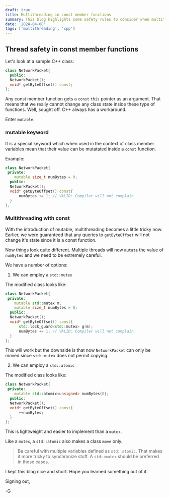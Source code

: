 ```yaml
---
draft: true
title: Multithreading in const member functions
summary: This blog highlights some safety rules to consider when multithreading in a const member functions in C++.
date: '2024-04-08'
tags: ['multithreading', 'cpp']
---
```


## Thread safety in const member functions

Let's look at a sample C++ class:

```cpp
class NetworkPacket{
  public:
  NetworkPacket();
  void* getByteOffset() const;
};
```

Any const member function gets a `const` `this` pointer as an argument. That means that we really cannot change any class state inside these type of functions. Well, sought off. C++ always has a workaround.

Enter `mutable`.

### mutable keyword

It is a special keyword which when used in the context of class member variables mean that their value can be mutatated inside a `const` function.

Example:

```cpp
class NetworkPacket{
 private:
    mutable size_t numBytes = 0;
  public:
  NetworkPacket();
  void* getByteOffset() const{
      numBytes += 1; // VALID: Compiler will not complain
  }
};
```

### Multithreading with const

With the introduction of mutable, multithreading becomes a little tricky now. Earlier, we were guaranteed that any queries to `getByteOffset` will not change it's state since it is a const function.

Now things look quite different. Multiple threads will now `mutate` the value of `numBytes` and we need to be extremely careful.

We have a number of options:

1. We can employ a `std::mutex`

The modified class looks like:

```cpp
class NetworkPacket{
 private:
    mutable std::mutex m;
    mutable size_t numBytes = 0;
  public:
  NetworkPacket();
  void* getByteOffset() const{
      std::lock_guard<std::mutex> g(m);
      numBytes += 1; // VALID: Compiler will not complain
  }
};
```

This will work but the downside is that now `NetworkPacket` can only be moved since `std::mutex` does not permit copying.

2. We can employ a `std::atomic`

The modified class looks like:

```cpp
class NetworkPacket{
 private:
    mutable std::atomic<unsigned> numBytes{0};
  public:
  NetworkPacket();
  void* getByteOffset() const{
      ++numBytes;
  }
};
```

This is lightweight and easier to implement than a `mutex`.

Like a `mutex`, a `std::atomic` also makes a class `move` only.

> Be careful with multiple variables defined as `std::atomic`. That makes it more tricky to synchronize stuff. A `std::mutex` should be preferred in those cases.

I kept this blog nice and short. Hope you learned something out of it.

Signing out,

-G
